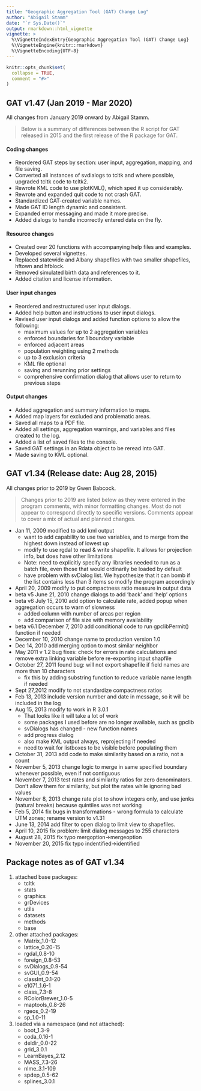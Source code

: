 ```yaml
---
title: "Geographic Aggregation Tool (GAT) Change Log"
author: "Abigail Stamm"
date: "`r Sys.Date()`"
output: rmarkdown::html_vignette
vignette: >
  %\VignetteIndexEntry{Geographic Aggregation Tool (GAT) Change Log}
  %\VignetteEngine{knitr::rmarkdown}
  %\VignetteEncoding{UTF-8}
---
```


```r
knitr::opts_chunk$set(
  collapse = TRUE,
  comment = "#>"
)
```

## GAT v1.47 (Jan 2019 - Mar 2020)

All changes from January 2019 onward by Abigail Stamm.

> Below is a summary of differences between the R script for GAT released in 
> 2015 and the first release of the R package for GAT.

#### Coding changes

* Reordered GAT steps by section: user input, aggregation, mapping, and 
  file saving.
* Converted all instances of svdialogs to tcltk and where possible, 
  upgraded tcltk code to tcltk2.
* Rewrote KML code to use plotKML(), which sped it up considerably.
* Rewrote and expanded quit code to not crash GAT.
* Standardized GAT-created variable names.
* Made GAT ID length dynamic and consistent.
* Expanded error messaging and made it more precise.
* Added dialogs to handle incorrectly entered data on the fly.


#### Resource changes

* Created over 20 functions with accompanying help files and examples.
* Developed several vignettes.
* Replaced statewide and Albany shapefiles with two smaller shapefiles, 
  hftown and hfblock.
* Removed simulated birth data and references to it.
* Added citation and license information.


#### User input changes

* Reordered and restructured user input dialogs.
* Added help button and instructions to user input dialogs.
* Revised user input dialogs and added function options to allow the 
  following:
    * maximum values for up to 2 aggregation variables
    * enforced boundaries for 1 boundary variable
    * enforced adjacent areas
    * population weighting using 2 methods
    * up to 3 exclusion criteria
    * KML file optional
    * saving and rerunning prior settings
    * comprehensive confirmation dialog that allows user to return to 
      previous steps


#### Output changes

* Added aggregation and summary information to maps.
* Added map layers for excluded and problematic areas.
* Saved all maps to a PDF file.
* Added all settings, aggregation warnings, and variables and files 
  created to the log. 
* Added a list of saved files to the console.
* Saved GAT settings in an Rdata object to be reread into GAT.
* Made saving to KML optional.








## GAT v1.34 (Release date: Aug 28, 2015)

All changes prior to 2019 by Gwen Babcock.

> Changes prior to 2019 are listed below as they were entered in the program
> comments, with minor formatting changes. Most do not appear to correspond
> directly to specific versions. Comments appear to cover a mix of actual and
> planned changes. 


* Jan 11, 2009 modified to add kml output
    * want to add capability to use two variables, and to merge from the
      highest down instead of lowest up
    * modify to use rgdal to read & write shapefile. It allows for projection
      info, but does have other limitations
    * Note: need to explicitly specify any libraries needed to run as a batch
      file, even those that would ordinarily be loaded by default
    * have problem with svDialog list.  We hypothesize that it can bomb if
      the list contains less than 3 items so modify the program accordingly
* April 20, 2009 modify to put compactness ratio measure in output data
* beta v5 June 21, 2010 change dialogs to add 'back' and 'help' options
* beta v6 July 15, 2010 add option to calculate rate, added popup when
  aggregation occurs to warn of slowness
    * added column with number of areas per region
    * add comparison of file size with memory availability
* beta v6.1 December 7, 2010 add conditional code to run gpclibPermit()
  function if needed
* December 10, 2010 change name to production version 1.0
* Dec 14, 2010 add merging option to most similar neighbor
* May 2011 v 1.2 bug fixes: check for errors in rate calculations and remove
  extra linking variable before re-exporting input shapfile
* October 27, 2011 found bug: will not export shapefile if field names are
  more than 10 characters
    * fix this by adding substring function to reduce variable name length if
      needed
* Sept 27,2012 modify to not standardize compactness ratios
* Feb 13, 2013 include version number and date in message, so it will be
  included in the log
* Aug 15, 2013 modify to work in R 3.0.1
    * That looks like it will take a lot of work
    * some packages I used before are no longer available, such as gpclib
    * svDialogs has changed - new function names
    * add progress dialog
    * also make KML output always, reprojecting if needed
    * need to wait for listboxes to be visible before populating them
* October 31, 2013 add code to make similarity based on a ratio, not a count
* November 5, 2013 change logic to merge in same specified boundary whenever
  possible, even if not contiguous
* November 7, 2013 test rates and similarity ratios for zero denominators.
  Don't allow them for similarity, but plot the rates while ignoring bad
  values
* November 8, 2013 change rate plot to show integers only, and use jenks
  (natural breaks) because quintiles was not working
* Feb 5, 2014 fix bugs in transformations - wrong formula to calculate UTM
  zones; rename version to v1.31
* June 13, 2014 add filter to open dialog to limit view to shapefiles.
* April 10, 2015 fix problem: limit dialog messages to 255 characters
* August 28, 2015 fix typo mergoption->mergeoption
* November 20, 2015 fix typo indentified->identified

## Package notes as of GAT v1.34

1. attached base packages:
    * tcltk
    * stats
    * graphics
    * grDevices
    * utils
    * datasets
    * methods
    * base
1. other attached packages:
    * Matrix_1.0-12
    * lattice_0.20-15
    * rgdal_0.8-10
    * foreign_0.8-53
    * svDialogs_0.9-54
    * svGUI_0.9-54
    * classInt_0.1-20
    * e1071_1.6-1
    * class_7.3-8
    * RColorBrewer_1.0-5
    * maptools_0.8-26
    * rgeos_0.2-19
    * sp_1.0-11
1. loaded via a namespace (and not attached):
    * boot_1.3-9
    * coda_0.16-1
    * deldir_0.0-22
    * grid_3.0.1
    * LearnBayes_2.12
    * MASS_7.3-26
    * nlme_3.1-109
    * spdep_0.5-62
    * splines_3.0.1
